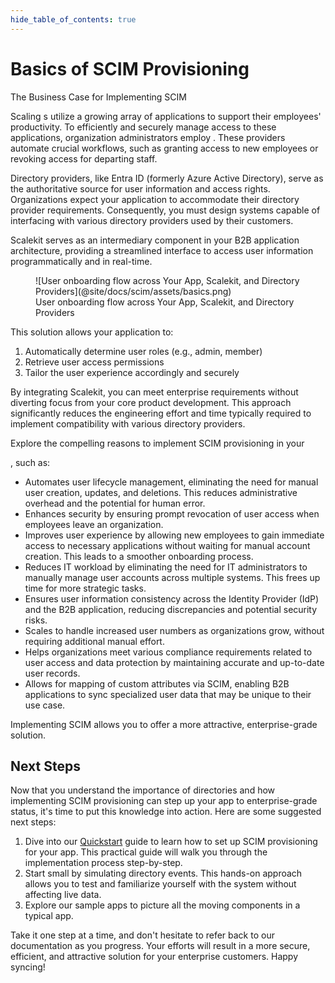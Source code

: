 ```yaml
---
hide_table_of_contents: true
---
```


# Basics of SCIM Provisioning

<Subtitle> The Business Case for Implementing SCIM </Subtitle>

Scaling <TermTip jargon="organization" />s utilize a growing array of applications to support their
employees' productivity. To efficiently and securely manage access to these applications,
organization administrators employ <TermTip jargon="Directory Provider" />. These providers automate
crucial workflows, such as granting access to new employees or revoking access for departing staff.

Directory providers, like Entra ID (formerly Azure Active Directory), serve as the authoritative
source for user information and access rights. Organizations expect your application to accommodate
their directory provider requirements. Consequently, you must design systems capable of interfacing
with various directory providers used by their customers.

Scalekit serves as an intermediary component in your B2B application architecture, providing a
streamlined interface to access user information programmatically and in real-time.

<figure className="width-75">
  ![User onboarding flow across Your App, Scalekit, and Directory
  Providers](@site/docs/scim/assets/basics.png)
  <figcaption>User onboarding flow across Your App, Scalekit, and Directory Providers</figcaption>
</figure>

This solution allows your application to:

1. Automatically determine user roles (e.g., admin, member)
2. Retrieve user access permissions
3. Tailor the user experience accordingly and securely

By integrating Scalekit, you can meet enterprise requirements without diverting focus from your core
product development. This approach significantly reduces the engineering effort and time typically
required to implement compatibility with various directory providers.

Explore the compelling reasons to implement SCIM provisioning in your

<TermTip jargon="B2B SaaS app" />, such as:

- Automates user lifecycle management, eliminating the need for manual user creation, updates, and
  deletions. This reduces administrative overhead and the potential for human error.
- Enhances security by ensuring prompt revocation of user access when employees leave an
  organization.
- Improves user experience by allowing new employees to gain immediate access to necessary
  applications without waiting for manual account creation. This leads to a smoother onboarding
  process.
- Reduces IT workload by eliminating the need for IT administrators to manually manage user accounts
  across multiple systems. This frees up time for more strategic tasks.
- Ensures user information consistency across the Identity Provider (IdP) and the B2B application,
  reducing discrepancies and potential security risks.
- Scales to handle increased user numbers as organizations grow, without requiring additional manual
  effort.
- Helps organizations meet various compliance requirements related to user access and data
  protection by maintaining accurate and up-to-date user records.
- Allows for mapping of custom attributes via SCIM, enabling B2B applications to sync specialized
  user data that may be unique to their use case.

Implementing SCIM allows you to offer a more attractive, enterprise-grade solution.

## Next Steps

Now that you understand the importance of directories and how implementing SCIM provisioning can
step up your app to enterprise-grade status, it's time to put this knowledge into action. Here are
some suggested next steps:

1. Dive into our [Quickstart](/scim/quickstart) guide to learn how to set up SCIM provisioning for
   your app. This practical guide will walk you through the implementation process step-by-step.
2. Start small by simulating directory events. This hands-on approach allows you to test and
   familiarize yourself with the system without affecting live data.
3. Explore our sample apps to picture all the moving components in a typical app.

Take it one step at a time, and don't hesitate to refer back to our documentation as you progress.
Your efforts will result in a more secure, efficient, and attractive solution for your enterprise
customers. Happy syncing!
